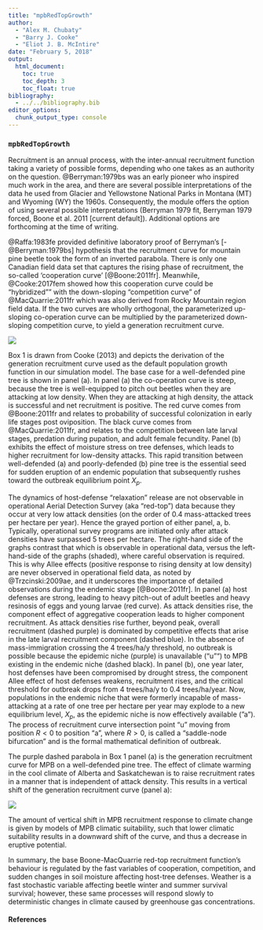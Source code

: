 ```yaml
---
title: "mpbRedTopGrowth"
author:
  - "Alex M. Chubaty"
  - "Barry J. Cooke"
  - "Eliot J. B. McIntire"
date: "February 5, 2018"
output:
  html_document:
    toc: true
    toc_depth: 3
    toc_float: true
bibliography:
  - ../../bibliography.bib
editor_options: 
  chunk_output_type: console
---
```


### `mpbRedTopGrowth`

Recruitment is an annual process, with the inter-annual recruitment function taking a variety of possible forms, depending who one takes as an authority on the question.
@Berryman:1979bs was an early pioneer who inspired much work in the area, and there are several possible interpretations of the data he used from Glacier and Yellowstone National Parks in Montana (MT) and Wyoming (WY) the 1960s.
Consequently, the module offers the option of using several possible interpretations (Berryman 1979 fit, Berryman 1979 forced, Boone et al. 2011 [current default]).
Additional options are forthcoming at the time of writing.

@Raffa:1983fe provided definitive laboratory proof of Berryman's [-@Berryman:1979bs] hypothesis that the recruitment curve for mountain pine beetle took the form of an inverted parabola.
There is only one Canadian field data set that captures the rising phase of recruitment, the so-called 'cooperation curve' [@Boone:2011fr].
Meanwhile, @Cooke:2017fem showed how this cooperation curve could be "hybridized"" with the down-sloping "competition curve" of @MacQuarrie:2011fr which was also derived from Rocky Mountain region field data.
If the two curves are wholly orthogonal, the parameterized up-sloping co-operation curve can be multiplied by the parameterized down-sloping competition curve, to yield a generation recruitment curve.

![](modules/mpbRedTopGrowth/growthCurves_Box1_Cooke2013.png)

Box 1 is drawn from Cooke (2013) and depicts the derivation of the generation recruitment curve used as the default population growth function in our simulation model.
The base case for a well-defended pine tree is shown in panel (a).
In panel (a) the co-operation curve is steep, because the tree is well-equipped to pitch out beetles when they are attacking at low density.
When they are attacking at high density, the attack is successful and net recruitment is positive.
The red curve comes from @Boone:2011fr and relates to probability of successful colonization in early life stages post oviposition.
The black curve comes from @MacQuarrie:2011fr, and relates to the competition between late larval stages, predation during pupation, and adult female fecundity.
Panel (b) exhibits the effect of moisture stress on tree defenses, which leads to higher recruitment for low-density attacks.
This rapid transition between well-defended (a) and poorly-defended (b) pine tree is the essential seed for sudden eruption of an endemic population that subsequently rushes toward the outbreak equilibrium point $X_p$.

The dynamics of host-defense "relaxation" release are not observable in operational Aerial Detection Survey (aka "red-top") data because they occur at very low attack densities (on the order of 0.4 mass-attacked trees per hectare per year).
Hence the grayed portion of either panel, a, b.
Typically, operational survey programs are initiated only after attack densities have surpassed 5 trees per hectare.
The right-hand side of the graphs contrast that which is observable in operational data, versus the left-hand-side of the graphs (shaded), where careful observation is required.
This is why Allee effects (positive response to rising density at low density) are never observed in operational field data, as noted by @Trzcinski:2009ae, and it underscores the importance of detailed observations during the endemic stage [@Boone:2011fr].
In panel (a) host defenses are strong, leading to heavy pitch-out of adult beetles and heavy resinosis of eggs and young larvae (red curve).
As attack densities rise, the component effect of aggregative cooperation leads to higher component recruitment.
As attack densities rise further, beyond peak, overall recruitment (dashed purple) is dominated by competitive effects that arise in the late larval recruitment component (dashed blue).
In the absence of mass-immigration crossing the 4 trees/ha/y threshold, no outbreak is possible because the epidemic niche (purple) is unavailable ("u"") to MPB existing in the endemic niche (dashed black).
In panel (b), one year later, host defenses have been compromised by drought stress, the component Allee effect of host defenses weakens, recruitment rises, and the critical threshold for outbreak drops from 4 trees/ha/y to 0.4 trees/ha/year.
Now, populations in the endemic niche that were formerly incapable of mass-attacking at a rate of one tree per hectare per year may explode to a new equilibrium level, $X_p$, as the epidemic niche is now effectively available ("a").
The process of recruitment curve intersection point "u" moving from position $R < 0$ to position "a", where $R > 0$, is called a "saddle-node bifurcation" and is the formal mathematical definition of outbreak.

The purple dashed parabola in Box 1 panel (a) is the generation recruitment curve for MPB on a well-defended pine tree. 
The effect of climate warming in the cool climate of Alberta and Saskatchewan is to raise recruitment rates in a manner that is independent of attack density.
This results in a vertical shift of the generation recruitment curve (panel a):

![](modules/mpbRedTopGrowth/growthCurve_Fig6_Cooke&Carroll_inprep.png)

The amount of vertical shift in MPB recruitment response to climate change is given by models of MPB climatic suitability, such that lower climatic suitability results in a downward shift of the curve, and thus a decrease in eruptive potential.

In summary, the base Boone-MacQuarrie red-top recruitment function’s behaviour is regulated by the fast variables of cooperation, competition, and sudden changes in soil moisture affecting host-tree defenses.
Weather is a fast stochastic variable affecting beetle winter and summer survival survival; however, these same processes will respond slowly to deterministic changes in climate caused by greenhouse gas concentrations.

#### References

